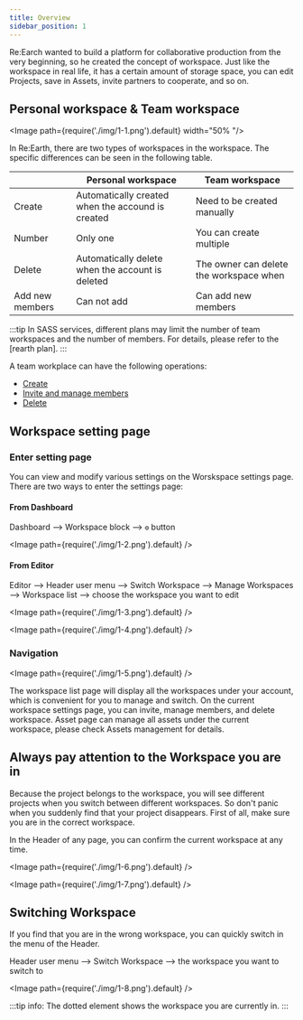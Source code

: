 ```yaml
---
title: Overview
sidebar_position: 1
---
```


Re:Earch wanted to build a platform for collaborative production from the very beginning, so he created the concept of workspace. Just like the workspace in real life, it has a certain amount of storage space, you can edit Projects, save in Assets, invite partners to cooperate, and so on.

## Personal workspace & Team workspace

<Image path={require('./img/1-1.png').default} width="50% "/>

In Re:Earth, there are two types of workspaces in the workspace. The specific differences can be seen in the following table.

|      |  Personal workspace  |  Team workspace  |
| ---- | ---- | ---- |
|  Create  |  Automatically created when the accound is created  |  Need to be created manually  |
|  Number  |  Only one  |  You can create multiple  |
|  Delete  |  Automatically delete when the account is deleted  |  The owner can delete the workspace when   |
|  Add new members  |  Can not add  |  Can add new members  |

:::tip
In SASS services, different plans may limit the number of team workspaces and the number of members. For details, please refer to the  [rearth plan].
:::

A team workplace can have the following operations:

- [Create](/user-manual/project-and-workspace/workspace/create-a-new-team-workspace)
- [Invite and manage members](/user-manual/project-and-workspace/workspace/managing-members)
- [Delete](/user-manual/project-and-workspace/workspace/setting-deleting#delete-team-workspace)

## Workspace setting page

### Enter setting page

You can view and modify various settings on the Worskspace settings page. There are two ways to enter the settings page:

#### From Dashboard

Dashboard —> Workspace block —> `⚙️` button

<Image path={require('./img/1-2.png').default} />

#### From Editor

Editor —> Header user menu —> Switch Workspace —> Manage Workspaces —> Workspace list —> choose the workspace you want to edit
 
<Image path={require('./img/1-3.png').default} />

<Image path={require('./img/1-4.png').default} />

### Navigation

<Image path={require('./img/1-5.png').default} />

<Order>
  <List>
    The workspace list page will display all the workspaces under your account, which is convenient for you to manage and switch.
  </List>
  <List>
    On the current workspace settings page, you can <Link to="/user-manual/project-and-workspace/workspace/managing-members">invite, manage members</Link>, and <Link to="/user-manual/project-and-workspace/workspace/setting-deleting#delete-team-workspace">delete workspace</Link>.
  </List>
  <List>
    Asset page can manage all assets under the current workspace, please check <Link to="/user-manual/project-and-workspace/workspace/assets-library">Assets management</Link> for details.
  </List>
</Order>

## Always pay attention to the Workspace you are in

Because the project belongs to the workspace, you will see different projects when you switch between different workspaces. So don't panic when you suddenly find that your project disappears. First of all, make sure you are in the correct workspace.

In the Header of any page, you can confirm the current workspace at any time.

<Image path={require('./img/1-6.png').default} />

<Image path={require('./img/1-7.png').default} />

## Switching Workspace

If you find that you are in the wrong workspace, you can quickly switch in the menu of the Header.

Header user menu —> Switch Workspace —> the workspace you want to switch to

<Image path={require('./img/1-8.png').default} />

:::tip
info: The dotted element shows the workspace you are currently in.
:::
